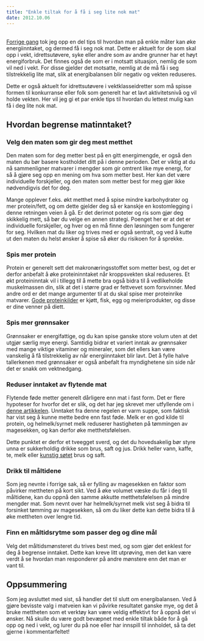 ```yaml
---
title: "Enkle tiltak for å få i seg lite nok mat"
date: 2012.10.06
---
```


[\
Forrige gang](nok-mat.qmd "Enkle tiltak for å få i seg nok mat") tok jeg opp en del tips til hvordan man på enkle måter kan øke energiinntaket, og dermed få i seg nok mat. Dette er aktuelt for de som skal opp i vekt, idrettsutøvere, syke eller andre som av andre grunner har et høyt energiforbruk. Det finnes også de som er i motsatt situasjon, nemlig de som vil ned i vekt. For disse gjelder det motsatte, nemlig at de må få i seg tilstrekkelig lite mat, slik at energibalansen blir negativ og vekten reduseres.

Dette er også aktuelt for idrettsutøvere i vektklasseidretter som må spisse formen til konkurranse eller folk som generelt har et lavt aktivitetsnivå og vil holde vekten. Her vil jeg gi et par enkle tips til hvordan du lettest mulig kan få i deg lite nok mat.![](data:image/gif;base64,R0lGODlhAQABAIAAAAAAAP///yH5BAEAAAAALAAAAAABAAEAAAIBRAA7 "Les mer…"){alt=""}

## Hvordan begrense matinntaket?

### Velg den maten som gir deg mest metthet

Den maten som for deg metter best på en gitt energimengde, er også den maten du bør basere kostholdet ditt på i denne perioden. Det er viktig at du nå sammenligner matvarer i mengder som gir omtrent like mye energi, for så å gjøre seg opp en mening om hva som metter best. Her kan det være individuelle forskjeller, og den maten som metter best for meg gjør ikke nødvendigvis det for deg.

Mange opplever f.eks. økt metthet med å spise mindre karbohydrater og mer protein/fett, og om dette gjelder deg så er kanskje en kostomlegging i denne retningen veien å gå. Er det derimot poteter og ris som gjør deg skikkelig mett, så bør du velge en annen strategi. Poenget her er at det er individuelle forskjeller, og hver og en må finne den løsningen som fungerer for seg. Hvilken mat du liker og trives med er også sentralt, og ved å kutte ut den maten du helst ønsker å spise så øker du risikoen for å sprekke.

### Spis mer protein

Protein er generelt sett det makronæringsstoffet som metter best, og det er derfor anbefalt å øke proteininntaket når kroppsvekten skal reduseres. Et økt proteininntak vil i tillegg til å mette bra også bidra til å vedlikeholde muskelmassen din, slik at det i større grad er fettvevet som forsvinner. Med andre ord er det mange argumenter til at du skal spise mer proteinrike matvarer. [Gode proteinkilder](http://www.friskogfunksjonell.no/proteinkvalitet/ "Alt du trenger å vite om proteinkvalitet") er kjøtt, fisk, egg og meieriprodukter, og disse er dine venner på diett.

### Spis mer grønnsaker

Grønnsaker er energifattige, og du kan spise ganske store volum uten at det utgjør særlig mye energi. Samtidig bidrar et variert inntak av grønnsaker med mange viktige vitaminer og mineraler, som det ellers kan være vanskelig å få tilstrekkelig av når energiinntaket blir lavt. Det å fylle halve tallerkenen med grønnsaker er også anbefalt fra myndighetene sin side når det er snakk om vektnedgang.

### Reduser inntaket av flytende mat

Flytende føde metter generelt dårligere enn mat i fast form. Det er flere hypoteser for hvorfor det er slik, og det har jeg skrevet mer utfyllende om i [denne artikkelen](http://www.friskogfunksjonell.no/bor-du-begrense-inntaket-av-flytende-karbohydrater/ "Bør du begrense inntaket av flytende karbohydrater?"). Unntaket fra denne regelen er varm suppe, som faktisk har vist seg å kunne mette bedre enn fast føde. Melk er en god kilde til protein, og helmelk/syrnet melk reduserer hastigheten på tømmingen av magesekken, og kan derfor øke metthetsfølelsen.

Dette punktet er derfor et tveegget sverd, og det du hovedsakelig bør styre unna er sukkerholdig drikke som brus, saft og jus. Drikk heller vann, kaffe, te, melk eller [kunstig søtet](http://www.friskogfunksjonell.no/sotstoffer/ "Søtstoffer") brus og saft.

### Drikk til måltidene

Som jeg nevnte i forrige sak, så er fylling av magesekken en faktor som påvirker mettheten på kort sikt. Ved å øke volumet væske du får i deg til måltidene, kan du oppnå den samme akkutte metthetsfølelsen på mindre mengder mat. Som nevnt over har helmelk/syrnet melk vist seg å bidra til forsinket tømming av magesekken, så om du liker dette kan dette bidra til å øke mettheten over lengre tid.

### Finn en måltidsrytme som passer deg og dine mål
Velg det måltidsmønsteret du trives best med, og som gjør det enklest for deg å begrense inntaket. Dette kan kreve litt utprøving, men det kan være verdt å se hvordan man responderer på andre mønstere enn det man er vant til.

## Oppsummering

Som jeg avsluttet med sist, så handler det til slutt om energibalansen. Ved å gjøre bevisste valg i matveien kan vi påvirke resultatet ganske mye, og det å bruke mettheten som et verktøy kan være veldig effektivt for å oppnå det vi ønsker. Nå skulle du være godt bevæpnet med enkle tiltak både for å gå opp og ned i vekt, og lurer du på noe eller har innspill til innholdet, så ta det gjerne i kommentarfeltet!
